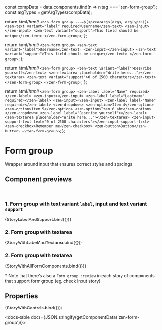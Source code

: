 
const compData = data.components.find(n => n.tag === 'zen-form-group');
const argTypes = getArgTypes(compData);

<Meta title="Forms/zFragments/Form Group" component="zen-form-group" argTypes={argTypes} />

  return html/*html*/ `
    <zen-form-group ...=${spreadArgs(args, argTypes)}>
      <zen-text variant="label" required>Username</zen-text>
      <zen-input></zen-input>
      <zen-text variant="support">This field should be unique</zen-text>
    </zen-form-group>
  `;
};

  return html/*html*/ `
    <zen-form-group>
      <zen-text variant="label">Username</zen-text>
      <zen-input></zen-input>
      <zen-text variant="support">This field should be unique</zen-text>
    </zen-form-group>
  `;
};

  return html/*html*/ `
    <zen-form-group>
      <zen-text variant="label">Describe yourself</zen-text>
      <zen-textarea placeholder="Write here..."></zen-textarea>
      <zen-text variant="support">0 of 2500 characters</zen-text>
    </zen-form-group>
    </zen-form-group>
  `;
};

  return html/*html*/ `
    <zen-form-group>
      <zen-label label="Name" required></zen-label>
      <zen-input></zen-input>
      <zen-label label="Lastname" required></zen-label>
      <zen-input></zen-input>
      <zen-label label="Name" required></zen-label>
      <zen-dropdown>
        <zen-option>Item 4</zen-option>
        <zen-option>Item 5</zen-option>
        <zen-option>Item 6 abc</zen-option>
      </zen-dropdown>
      <zen-label label="Describe yourself"></zen-label>
      <zen-textarea placeholder="Write here..."></zen-textarea>
      <zen-input-support-text text="0 of 2500 characters"></zen-input-support-text>
      <zen-checkbox>Remember me</zen-checkbox>
      <zen-button>Button</zen-button>
    </zen-form-group>
  `;
};

# Form group

Wrapper around input that ensures correct styles and spacings

## Component previews

<br />

### 1. Form group with text variant `label`, input and text variant `support`

<Canvas>
  <Story
    name="supportlabel"
    args={{
      ...getDefaultArgs(argTypes),
    }}
  >
    {StoryLabelAndSupport.bind({})}
  </Story>
</Canvas>

### 2. Form group with textarea

<Canvas>
  <Story
    name="textarea"
    args={{
      ...getDefaultArgs(argTypes),
    }}
  >
    {StoryWithLabelAndTextarea.bind({})}
  </Story>
</Canvas>

### 2. Form group with textarea

<Canvas>
  <Story
    name="allFormElements"
    args={{
      ...getDefaultArgs(argTypes),
    }}
  >
    {StoryWithAllFormComponents.bind({})}
  </Story>
</Canvas>

<br />

\* Note that there's also a `Form group preview` in each story of components that support form group (eg. check Input story)

## Properties

<Canvas>
  <Story
    name="default"
    args={{
      ...getDefaultArgs(argTypes),
    }}
  >
    {StoryWithControls.bind({})}
  </Story>
</Canvas>

<ArgsTable story="default" />

<docs-table docs={JSON.stringify(getComponentData('zen-form-group'))}></docs-table>
